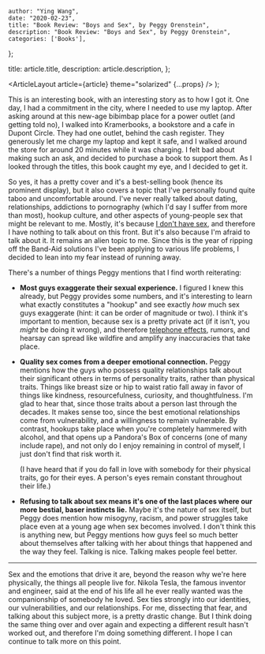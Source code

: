 
    author: "Ying Wang",
    date: "2020-02-23",
    title: "Book Review: "Boys and Sex", by Peggy Orenstein",
    description: "Book Review: "Boys and Sex", by Peggy Orenstein",
    categories: ['Books'],
};

  title: article.title,
  description: article.description,
};

  <ArticleLayout article={article} theme="solarized" {...props} />
);

This is an interesting book, with an interesting story as to how I got it. One
day, I had a commitment in the city, where I needed to use my laptop. After
asking around at this new-age bibimbap place for a power outlet (and getting
told no), I walked into Kramerbooks, a bookstore and a cafe in Dupont Circle.
They had one outlet, behind the cash register. They generously let me charge my
laptop and kept it safe, and I walked around the store for around 20 minutes
while it was charging. I felt bad about making such an ask, and decided to
purchase a book to support them. As I looked through the titles, this book
caught my eye, and I decided to get it.

So yes, it has a pretty cover and it's a best-selling book (hence its prominent
display), but it also covers a topic that I've personally found quite taboo and
uncomfortable around. I've never really talked about dating, relationships,
addictions to pornography (which I'd say I suffer from more than most), hookup
culture, and other aspects of young-people sex that might be relevant to me.
Mostly, it's because [I don't have
sex](https://www.reddit.com/r/suicidebywords/), and therefore I have nothing to
talk about on this front. But it's also because I'm afraid to talk about it. It
remains an alien topic to me. Since this is the year of ripping off the Band-Aid
solutions I've been applying to various life problems, I decided to lean into my
fear instead of running away.

There's a number of things Peggy mentions that I find worth reiterating:

- **Most guys exaggerate their sexual experience.** I figured I knew this
  already, but Peggy provides some numbers, and it's interesting to learn what
  exactly constitutes a "hookup" and see exactly _how_ much sex guys exaggerate
  (hint: it can be order of magnitude or two). I think it's important to
  mention, because sex is a pretty private act (if it isn't, you _might_ be
  doing it wrong), and therefore [telephone
  effects](https://en.wikipedia.org/wiki/Chinese_whispers), rumors, and hearsay
  can spread like wildfire and amplify any inaccuracies that take place.

- **Quality sex comes from a deeper emotional connection.** Peggy mentions how
  the guys who possess quality relationships talk about their significant others
  in terms of personality traits, rather than physical traits. Things like
  breast size or hip to waist ratio fall away in favor of things like kindness,
  resourcefulness, curiosity, and thoughtfulness. I'm glad to hear that, since
  those traits about a person last through the decades. It makes sense too,
  since the best emotional relationships come from vulnerability, and a
  willingness to remain vulnerable. By contrast, hookups take place when you're
  completely hammered with alcohol, and that opens up a Pandora's Box of
  concerns (one of many include rape), and not only do I enjoy remaining in
  control of myself, I just don't find that risk worth it.

  (I have heard that if you do fall in love with somebody for their physical
  traits, go for their eyes. A person's eyes remain constant throughout their
  life.)

- **Refusing to talk about sex means it's one of the last places where our more
  bestial, baser instincts lie.** Maybe it's the nature of sex itself, but Peggy
  does mention how misogyny, racism, and power struggles take place even at a
  young age when sex becomes involved. I don't think this is anything new, but
  Peggy mentions how guys feel so much better about themselves after talking
  with her about things that happened and the way they feel. Talking is nice.
  Talking makes people feel better.

---

Sex and the emotions that drive it are, beyond the reason why we're here
physically, the things all people live for. Nikola Tesla, the famous inventor
and engineer, said at the end of his life all he ever really wanted was the
companionship of somebody he loved. Sex ties strongly into our identities, our
vulnerabilities, and our relationships. For me, dissecting that fear, and
talking about this subject more, is a pretty drastic change. But I think doing
the same thing over and over again and expecting a different result hasn't
worked out, and therefore I'm doing something different. I hope I can continue
to talk more on this point.
